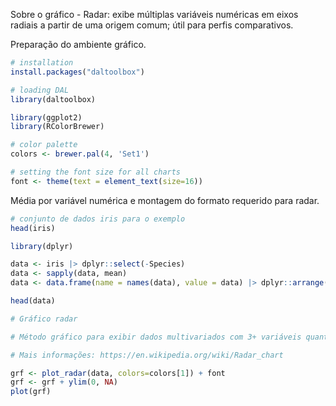 Sobre o gráfico
- Radar: exibe múltiplas variáveis numéricas em eixos radiais a partir de uma origem comum; útil para perfis comparativos.

Preparação do ambiente gráfico.
```r
# installation 
install.packages("daltoolbox")

# loading DAL
library(daltoolbox) 
```

```r
library(ggplot2)
library(RColorBrewer)

# color palette
colors <- brewer.pal(4, 'Set1')

# setting the font size for all charts
font <- theme(text = element_text(size=16))
```

Média por variável numérica e montagem do formato requerido para radar.
```r
# conjunto de dados iris para o exemplo
head(iris)
```

```r
library(dplyr)

data <- iris |> dplyr::select(-Species) 
data <- sapply(data, mean)
data <- data.frame(name = names(data), value = data) |> dplyr::arrange(name)

head(data)
```

```r

# Gráfico radar

# Método gráfico para exibir dados multivariados com 3+ variáveis quantitativas em eixos que partem do mesmo ponto.

# Mais informações: https://en.wikipedia.org/wiki/Radar_chart

grf <- plot_radar(data, colors=colors[1]) + font
grf <- grf + ylim(0, NA)
plot(grf)
```
